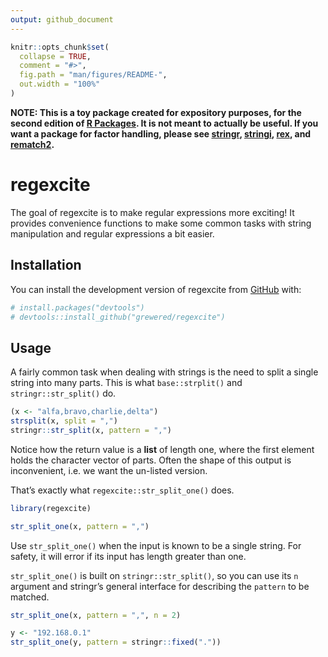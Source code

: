 ```yaml
---
output: github_document
---
```


<!-- README.md is generated from README.Rmd. Please edit that file -->

```r
knitr::opts_chunk$set(
  collapse = TRUE,
  comment = "#>",
  fig.path = "man/figures/README-",
  out.width = "100%"
)
```

**NOTE: This is a toy package created for expository purposes, for the second edition of [R Packages](https://r-pkgs.org). It is not meant to actually be useful. If you want a package for factor handling, please see [stringr](https://stringr.tidyverse.org), [stringi](https://stringi.gagolewski.com/),
[rex](https://cran.r-project.org/package=rex), and
[rematch2](https://cran.r-project.org/package=rematch2).**

# regexcite

<!-- badges: start -->
<!-- badges: end -->

The goal of regexcite is to make regular expressions more exciting!
It provides convenience functions to make some common tasks with string manipulation and regular expressions a bit easier.

## Installation

You can install the development version of regexcite from [GitHub](https://github.com/) with:

``` r
# install.packages("devtools")
# devtools::install_github("grewered/regexcite")
```

## Usage

A fairly common task when dealing with strings is the need to split a single string into many parts.
This is what `base::strplit()` and `stringr::str_split()` do.

```r
(x <- "alfa,bravo,charlie,delta")
strsplit(x, split = ",")
stringr::str_split(x, pattern = ",")
```

Notice how the return value is a **list** of length one, where the first element holds the character vector of parts.
Often the shape of this output is inconvenient, i.e. we want the un-listed version.

That's exactly what `regexcite::str_split_one()` does.

```r
library(regexcite)

str_split_one(x, pattern = ",")
```

Use `str_split_one()` when the input is known to be a single string.
For safety, it will error if its input has length greater than one.

`str_split_one()` is built on `stringr::str_split()`, so you can use its `n` argument and stringr's general interface for describing the `pattern` to be matched.

```r
str_split_one(x, pattern = ",", n = 2)

y <- "192.168.0.1"
str_split_one(y, pattern = stringr::fixed("."))
```




